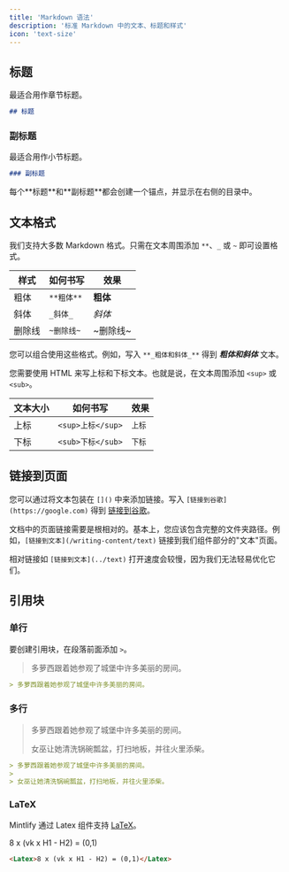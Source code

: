 ```yaml
---
title: 'Markdown 语法'
description: '标准 Markdown 中的文本、标题和样式'
icon: 'text-size'
---
```


## 标题
最适合用作章节标题。
```md
## 标题
```

### 副标题
最适合用作小节标题。
```md
### 副标题
```

<Tip>
每个**标题**和**副标题**都会创建一个锚点，并显示在右侧的目录中。
</Tip>

## 文本格式
我们支持大多数 Markdown 格式。只需在文本周围添加 `**`、`_` 或 `~` 即可设置格式。

| 样式 | 如何书写 | 效果 |
| ------------- | ----------------- | --------------- |
| 粗体 | `**粗体**` | **粗体** |
| 斜体 | `_斜体_` | *斜体* |
| 删除线 | `~删除线~` | ~删除线~ |

您可以组合使用这些格式。例如，写入 `**_粗体和斜体_**` 得到 **_粗体和斜体_** 文本。

您需要使用 HTML 来写上标和下标文本。也就是说，在文本周围添加 `<sup>` 或 `<sub>`。

| 文本大小 | 如何书写 | 效果 |
| ----------- | ------------------------ | ---------------------- |
| 上标 | `<sup>上标</sup>` | <sup>上标</sup> |
| 下标 | `<sub>下标</sub>` | <sub>下标</sub> |

## 链接到页面
您可以通过将文本包装在 `[]()` 中来添加链接。写入 `[链接到谷歌](https://google.com)` 得到 [链接到谷歌](https://google.com)。

文档中的页面链接需要是根相对的。基本上，您应该包含完整的文件夹路径。例如，`[链接到文本](/writing-content/text)` 链接到我们组件部分的"文本"页面。

相对链接如 `[链接到文本](../text)` 打开速度会较慢，因为我们无法轻易优化它们。

## 引用块

### 单行
要创建引用块，在段落前面添加 `>`。

> 多萝西跟着她参观了城堡中许多美丽的房间。

```md
> 多萝西跟着她参观了城堡中许多美丽的房间。
```

### 多行
> 多萝西跟着她参观了城堡中许多美丽的房间。
>
> 女巫让她清洗锅碗瓢盆，打扫地板，并往火里添柴。

```md
> 多萝西跟着她参观了城堡中许多美丽的房间。
>
> 女巫让她清洗锅碗瓢盆，打扫地板，并往火里添柴。
```

### LaTeX
Mintlify 通过 Latex 组件支持 [LaTeX](https://www.latex-project.org)。

<Latex>8 x (vk x H1 - H2) = (0,1)</Latex>

```md
<Latex>8 x (vk x H1 - H2) = (0,1)</Latex>
```